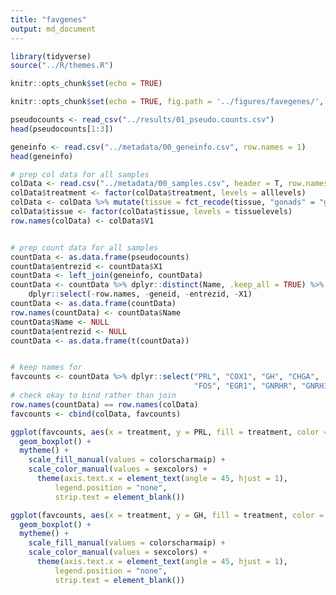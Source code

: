 ```yaml
---
title: "favgenes"
output: md_document
---
```


```r
library(tidyverse)
source("../R/themes.R") 

knitr::opts_chunk$set(echo = TRUE)

knitr::opts_chunk$set(echo = TRUE, fig.path = '../figures/favegenes/', cache = T)
```

```r
pseudocounts <- read_csv("../results/01_pseudo.counts.csv")
head(pseudocounts[1:3])

geneinfo <- read.csv("../metadata/00_geneinfo.csv", row.names = 1)
head(geneinfo)

# prep col data for all samples
colData <- read.csv("../metadata/00_samples.csv", header = T, row.names = 1)
colData$treatment <- factor(colData$treatment, levels = alllevels)
colData <- colData %>% mutate(tissue = fct_recode(tissue, "gonads" = "gonad"))
colData$tissue <- factor(colData$tissue, levels = tissuelevels)
row.names(colData) <- colData$V1


# prep count data for all samples
countData <- as.data.frame(pseudocounts)
countData$entrezid <- countData$X1
countData <- left_join(geneinfo, countData)
countData <- countData %>% dplyr::distinct(Name, .keep_all = TRUE) %>%
    dplyr::select(-row.names, -geneid, -entrezid, -X1) 
countData <- as.data.frame(countData)
row.names(countData) <- countData$Name
countData$Name <- NULL
countData$entrezid <- NULL
countData <- as.data.frame(t(countData))


# keep names for 
favcounts <- countData %>% dplyr::select("PRL", "COX1", "GH", "CHGA", 
                                         "FOS", "EGR1", "GNRHR", "GNRH1")
# check okay to bind rather than join
row.names(countData) == row.names(colData)
favcounts <- cbind(colData, favcounts)

ggplot(favcounts, aes(x = treatment, y = PRL, fill = treatment, color = sex)) +
  geom_boxplot() + 
  mytheme() +
    scale_fill_manual(values = colorscharmaip) +
    scale_color_manual(values = sexcolors) +
      theme(axis.text.x = element_text(angle = 45, hjust = 1),
          legend.position = "none",
          strip.text = element_blank()) 

ggplot(favcounts, aes(x = treatment, y = GH, fill = treatment, color = sex)) +
  geom_boxplot() + 
  mytheme() +
    scale_fill_manual(values = colorscharmaip) +
    scale_color_manual(values = sexcolors) +
      theme(axis.text.x = element_text(angle = 45, hjust = 1),
          legend.position = "none",
          strip.text = element_blank()) 
```

